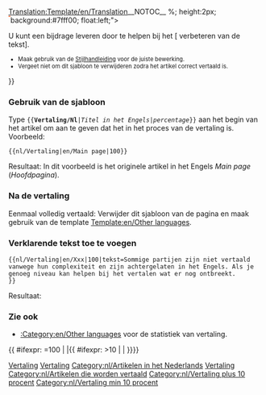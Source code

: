 <noinclude>[[Translation:Template/en/Translation]]</noinclude><noinclude>__NOTOC__ </noinclude>{{en/Ambox| type  = style
| image = en/Translation.png
| text  = <strong>Dit artikel wordt vertaald vanuit het oorspronkelijk Engelse artikel: <includeonly>[{{SERVER}}{{localurl:{{NAMESPACE}}:{{{1}}}|action=view}} {{{1}}}]</includeonly><noinclude>{{{1}}}</noinclude>.</strong>
<div>{{{tekst|}}}</div>
<div style="font-size: 90%">
<div style="margin:auto; text-align:Left;">Percentage: {{{2|0}}}%
<div style="width:200px; text-align:Left; border:1px solid #aaa; padding:1px; overflow:hidden;"><span style="width:{{#expr: ({{{2|0}}}/100) * 100}}%; height:2px; background:#7fff00; float:left;">&nbsp;</span><span style="width:{{#expr: 100 - ({{{2|0}}}/100) * 100}}%; height:2px; background:#ff7f50; float:left;">&nbsp;</span></div>
</div>
U kunt een bijdrage leveren door te helpen bij het [{{SERVER}}{{localurl:{{NAMESPACE}}:{{PAGENAME}}|action=edit}} verbeteren van de tekst].
</div><div style="font-size: 80%">
* Maak gebruik van de [[nl/Wiki/Stijlhandleiding|Stijlhandleiding]] voor de juiste bewerking.
* Vergeet niet om dit sjabloon te verwijderen zodra het artikel correct vertaald is.</div>
}}<noinclude>

===Gebruik van de sjabloon===
Type <code><nowiki>{{</nowiki>'''Vertaling/Nl'''|''Titel in het Engels''|''percentage''<nowiki>}}</nowiki></code> aan het begin van het artikel om aan te geven dat het in het proces van de vertaling is.
Voorbeeld:
<pre>{{nl/Vertaling|en/Main page|100}}</pre>
Resultaat:
{{nl/Vertaling|en/Main page|100}}
In dit voorbeeld is het originele artikel in het Engels ''Main page'' (''Hoofdpagina'').
===Na de vertaling===
Eenmaal volledig vertaald: Verwijder dit sjabloon van de pagina en maak gebruik van de template [[Template:en/Other languages]].
===Verklarende tekst toe te voegen===
<pre>{{nl/Vertaling|en/Xxx|100|tekst=Sommige partijen zijn niet vertaald vanwege hun complexiteit en zijn achtergelaten in het Engels. Als je genoeg niveau kan helpen bij het vertalen wat er nog ontbreekt.
}}</pre>
Resultaat:
{{nl/Vertaling|en/Xxx|100|tekst=Sommige gedeelten zijn niet vertaald vanwege hun complexiteit en zijn achtergelaten in het Engels. Als je niveau goed is kun je helpen bij het vertalen van wat er nog ontbreekt.}}

=== Zie ook===
*[[:Category:en/Other languages]] voor de statistiek van vertaling.

[[Category:nl/Sjablonen|Vertaling]][[Category:nl/Berichtenvensters|Vertaling]][[Category:nl/Artikelen in het Nederlands]][[Category:nl/Vertaling|Vertaling]]
</noinclude><includeonly>{{ #ifexpr: {{{2|0}}}=100 | |[[Category:nl/Artikelen die worden vertaald]]{{ #ifexpr: {{{2|0}}}>10 | [[Category:nl/Vertaling plus 10 procent]] | [[Category:nl/Vertaling min 10 procent]]}}}}</includeonly>